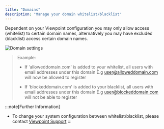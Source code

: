 ```yaml
---
title: "Domains"
description: "Manage your domain whitelist/blacklist"
---
```


Dependent on your Viewpoint configuration you may only allow access (whitelist) to certain domain names, alternatively you may have excluded (blacklist) access certain domain names.


![Domain settings](/assets/content/domainlist.png)


> Example:
>- If 'alloweddomain.com' is added to your whitelist, all users with email addresses under this domain E.g user@alloweddomain.com will now be allowed to register
>
>- If 'blockeddomain.com' is added to your blacklist, all users with email addresses under this domain E.g user@blockeddomain.com will not be able to register


:::note[Further Information]
- To change your system configuration between whitelist/blacklist, please contact [Viewpoint Support](https://viewpointcomms.freshdesk.com/)
:::


